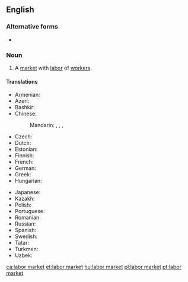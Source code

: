 ==English==
{{wikipedia|Labor economics}}

===Alternative forms===
* {{l|en|labour market}}

===Noun===
{{en-noun}}

# {{lb|en|economics}} A [[market]] with [[labor]] of [[worker]]s.

====Translations====
{{trans-top|market with labor of workers}}
* Armenian: {{t+|hy|աշխատաշուկա}}
* Azeri: {{t|az|əmək bazarı}}
* Bashkir: {{t|ba|хеҙмәт баҙары|sc=Cyrl}}
* Chinese:
*: Mandarin: {{t|cmn|勞工市場|sc=Hani}}, {{t|cmn|劳工市场|tr=láogōng shìchǎng|sc=Hani}}, {{t|cmn|勞動市場}}, {{t|cmn|劳动市场|tr=láodòng shìchǎng}}
* Czech: {{t|cs|trh práce|m}}
* Dutch: {{t|nl|arbeidsmarkt|f}}
* Estonian: {{t|et|tööturg}}
* Finnish: {{t+|fi|työmarkkinat|p}}
* French: {{t+|fr|marché du travail|m}}
* German: {{t+|de|Arbeitsmarkt|m}}
* Greek: {{t+|el|αγορά εργασίας|f}}
* Hungarian: {{t+|hu|munkaerőpiac}}
{{trans-mid}}
* Japanese: {{t|ja|労働市場|tr=ろうどうしじょう, rōdō shijō|sc=Jpan}}
* Kazakh: {{t|kk|еңбек нарығы|sc=Cyrl}}
* Polish: {{t|pl|rynek pracy|m}}
* Portuguese: {{t+|pt|mercado de trabalho|m}}
* Romanian: {{t|ro|piață de muncă|f}}
* Russian: {{t|ru|ры́нок труда́|m}}
* Spanish: {{t|es|mercado de trabajo|m}}
* Swedish: {{t+|sv|arbetsmarknad|c}}
* Tatar: {{t|tt|хезмәт базары}}
* Turkmen: {{t|tk|zähmet bazary}}
* Uzbek: {{t|uz|mehnat bozori}}
{{trans-bottom}}

[[ca:labor market]]
[[et:labor market]]
[[hu:labor market]]
[[pl:labor market]]
[[pt:labor market]]